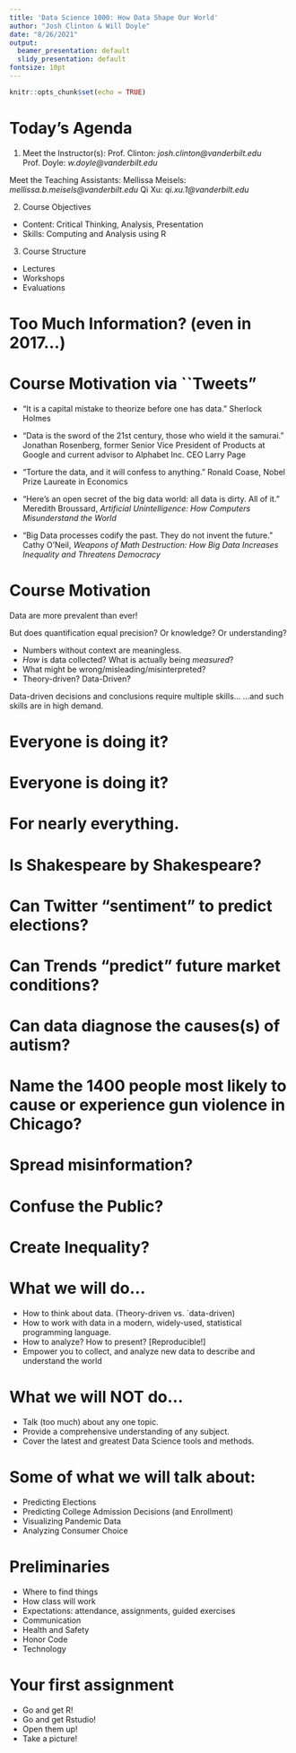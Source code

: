 ```yaml
---
title: 'Data Science 1000: How Data Shape Our World'
author: "Josh Clinton & Will Doyle"
date: "8/26/2021"
output:
  beamer_presentation: default
  slidy_presentation: default
fontsize: 10pt
---
```


```r
knitr::opts_chunk$set(echo = TRUE)
```

# Today's Agenda

1. Meet the Instructor(s):
Prof. Clinton: _josh.clinton@vanderbilt.edu_
Prof. Doyle: _w.doyle@vanderbilt.edu_

Meet the Teaching Assistants:
Mellissa Meisels: _mellissa.b.meisels@vanderbilt.edu_
Qi Xu: _qi.xu.1@vanderbilt.edu_ 
    
2. Course Objectives
- Content: Critical Thinking, Analysis, Presentation
- Skills: Computing and Analysis using R

3. Course Structure
- Lectures
- Workshops
- Evaluations

# Too Much Information? (even in 2017...)
\includegraphics[height=\textheight]{figs/DOMODataPerMinute2017.png}

# Course Motivation via ``Tweets"
-  "It is a capital mistake to theorize before one has data." Sherlock Holmes

- "Data is the sword of the 21st century, those who wield it the samurai." Jonathan Rosenberg, former Senior Vice President of Products at Google and current advisor to Alphabet Inc. CEO Larry Page

-  "Torture the data, and it will confess to anything." Ronald Coase, Nobel Prize Laureate in Economics 
- “Here’s an open secret of the big data world: all data is dirty. All of it.” Meredith Broussard, _Artificial Unintelligence: How Computers Misunderstand the World_

- “Big Data processes codify the past. They do not invent the future.” Cathy O'Neil, _Weapons of Math Destruction: How Big Data Increases Inequality and Threatens Democracy_


# Course Motivation

Data are more prevalent than ever!

But does quantification equal precision? Or knowledge? Or understanding?

- Numbers without context are meaningless.
- _How_ is data collected? What is actually being _measured_?
- What might be wrong/misleading/misinterpreted?
- Theory-driven? Data-Driven?

Data-driven decisions and conclusions require multiple skills...
...and such skills are in high demand.

# Everyone is doing it?
\centering
\includegraphics[scale=.25]{figs/DataScienceVCompProgramming.png}

# Everyone is doing it?
\centering
\includegraphics[scale=.4]{figs/GoogleFight.png}

# For nearly everything.

# Is Shakespeare by Shakespeare?
\centering
\includegraphics[scale=.25]{figs/ShakespeareAuthor.png}

# Can Twitter "sentiment" to predict elections?
\centering
\includegraphics[scale=.5]{figs/TwitterPredict.png}

# Can Trends "predict" future market conditions?
\centering
\includegraphics[scale=.5]{figs/ScaryParallel.png}

# Can data diagnose the causes(s) of autism?
\centering
\includegraphics[scale=.5]{figs/WakefieldLancet.png}

# Name the 1400 people most likely to cause or experience gun violence in Chicago?
\centering
\includegraphics[scale=.25]{figs/PredictingPolicing.png}

# Spread misinformation?
\centering
\includegraphics[scale=.5]{figs/Trump2020ElectionMath.png}

# Confuse the Public?
\centering
\includegraphics[scale=.5]{figs/HowTheEconomyIsDoingNYT.png}

# Create Inequality?
\centering
\includegraphics[scale=.35]{figs/WritingStyle.png}

# What we will do...

- How to think about data. (Theory-driven vs. `data-driven)
- How to work with data in a modern, widely-used, statistical programming language.
- How to analyze?  How to present? [Reproducible!]
- Empower you to collect, and analyze new data to describe and understand the world

# What we will NOT do...

- Talk (too much) about any one topic.
- Provide a comprehensive understanding of any subject.
- Cover the latest and greatest Data Science tools and methods. 

# Some of what we will talk about:

- Predicting Elections
- Predicting College Admission Decisions (and Enrollment)
- Visualizing Pandemic Data
- Analyzing Consumer Choice

# Preliminaries

- Where to find things
- How class will work
- Expectations: attendance, assignments, guided exercises
- Communication
- Health and Safety
- Honor Code
- Technology

# Your first assignment

- Go and get R!
- Go and get Rstudio!
- Open them up!
- Take a picture! 

